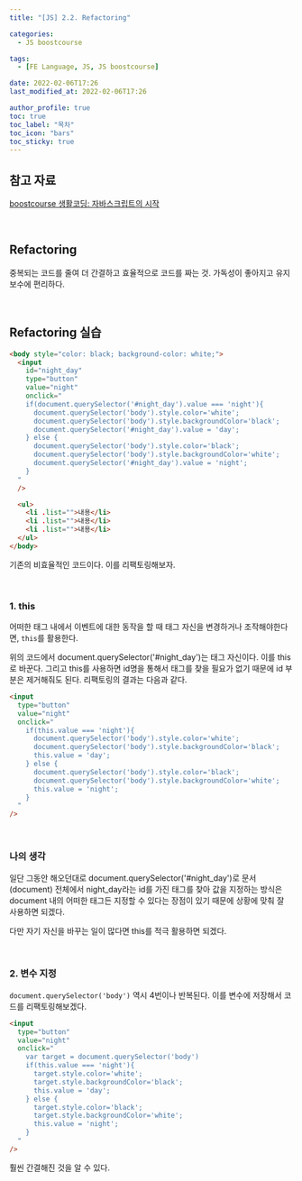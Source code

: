 ```yaml
---
title: "[JS] 2.2. Refactoring"

categories:
  - JS boostcourse

tags:
  - [FE Language, JS, JS boostcourse]

date: 2022-02-06T17:26
last_modified_at: 2022-02-06T17:26

author_profile: true
toc: true
toc_label: "목차"
toc_icon: "bars"
toc_sticky: true
---
```


## 참고 자료

[boostcourse 생활코딩: 자바스크립트의 시작](https://www.boostcourse.org/cs124/joinLectures/52258)

<br />

## Refactoring

중복되는 코드를 줄여 더 간결하고 효율적으로 코드를 짜는 것. 가독성이 좋아지고 유지보수에 편리하다.

<br />

## Refactoring 실습

```html
<body style="color: black; background-color: white;">
  <input
    id="night_day"
    type="button"
    value="night"
    onclick="
    if(document.querySelector('#night_day').value === 'night'){
      document.querySelector('body').style.color='white';
      document.querySelector('body').style.backgroundColor='black';
      document.querySelector('#night_day').value = 'day';
    } else {
      document.querySelector('body').style.color='black';
      document.querySelector('body').style.backgroundColor='white';
      document.querySelector('#night_day').value = 'night';
    }
  "
  />

  <ul>
    <li .list="">내용</li>
    <li .list="">내용</li>
    <li .list="">내용</li>
  </ul>
</body>
```

기존의 비효율적인 코드이다. 이를 리팩토링해보자.

<br />

### 1. this

어떠한 태그 내에서 이벤트에 대한 동작을 할 때 태그 자신을 변경하거나 조작해야한다면, `this`를 활용한다.

위의 코드에서 document.querySelector('#night_day')는 태그 자신이다. 이를 this로 바꾼다. 그리고 this를 사용하면 id명을 통해서 태그를 찾을 필요가 없기 때문에 id 부분은 제거해줘도 된다. 리팩토링의 결과는 다음과 같다.

```html
<input
  type="button"
  value="night"
  onclick="
    if(this.value === 'night'){
      document.querySelector('body').style.color='white';
      document.querySelector('body').style.backgroundColor='black';
      this.value = 'day';
    } else {
      document.querySelector('body').style.color='black';
      document.querySelector('body').style.backgroundColor='white';
      this.value = 'night';
    }
  "
/>
```

<br />

### 나의 생각

일단 그동안 해오던대로 document.querySelector('#night_day')로 문서(document) 전체에서 night_day라는 id를 가진 태그를 찾아 값을 지정하는 방식은 document 내의 어떠한 태그든 지정할 수 있다는 장점이 있기 때문에 상황에 맞춰 잘 사용하면 되겠다.

다만 자기 자신을 바꾸는 일이 많다면 this를 적극 활용하면 되겠다.

<br />

### 2. 변수 지정

`document.querySelector('body')` 역시 4번이나 반복된다. 이를 변수에 저장해서 코드를 리팩토링해보겠다.

```html
<input
  type="button"
  value="night"
  onclick="
    var target = document.querySelector('body')
    if(this.value === 'night'){
      target.style.color='white';
      target.style.backgroundColor='black';
      this.value = 'day';
    } else {
      target.style.color='black';
      target.style.backgroundColor='white';
      this.value = 'night';
    }
  "
/>
```

훨씬 간결해진 것을 알 수 있다.

